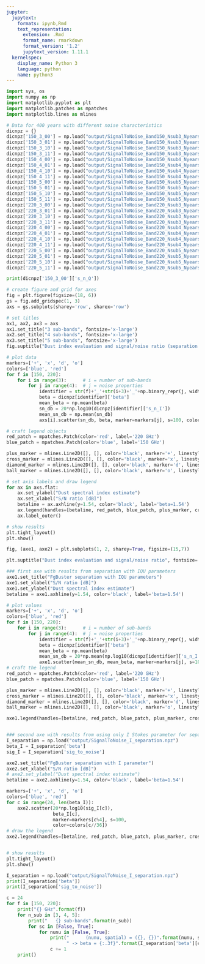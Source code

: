 ```yaml
---
jupyter:
  jupytext:
    formats: ipynb,Rmd
    text_representation:
      extension: .Rmd
      format_name: rmarkdown
      format_version: '1.2'
      jupytext_version: 1.11.1
  kernelspec:
    display_name: Python 3
    language: python
    name: python3
---
```


```python
import sys, os
import numpy as np
import matplotlib.pyplot as plt
import matplotlib.patches as mpatches
import matplotlib.lines as mlines
```

```python
# Data for 400 years with different noise characteristics
dicnpz = {}
dicnpz['150_3_00'] = np.load("output/SignalToNoise_Band150_Nsub3_Nyears400_spatialFalse_nunuFalse.npz")
dicnpz['150_3_01'] = np.load("output/SignalToNoise_Band150_Nsub3_Nyears400_spatialFalse_nunuTrue.npz")
dicnpz['150_3_10'] = np.load("output/SignalToNoise_Band150_Nsub3_Nyears400_spatialTrue_nunuFalse.npz")
dicnpz['150_3_11'] = np.load("output/SignalToNoise_Band150_Nsub3_Nyears400_spatialTrue_nunuTrue.npz")
dicnpz['150_4_00'] = np.load("output/SignalToNoise_Band150_Nsub4_Nyears400_spatialFalse_nunuFalse.npz")
dicnpz['150_4_01'] = np.load("output/SignalToNoise_Band150_Nsub4_Nyears400_spatialFalse_nunuTrue.npz")
dicnpz['150_4_10'] = np.load("output/SignalToNoise_Band150_Nsub4_Nyears400_spatialTrue_nunuFalse.npz")
dicnpz['150_4_11'] = np.load("output/SignalToNoise_Band150_Nsub4_Nyears400_spatialTrue_nunuTrue.npz")
dicnpz['150_5_00'] = np.load("output/SignalToNoise_Band150_Nsub5_Nyears400_spatialFalse_nunuFalse.npz")
dicnpz['150_5_01'] = np.load("output/SignalToNoise_Band150_Nsub5_Nyears400_spatialFalse_nunuTrue.npz")
dicnpz['150_5_10'] = np.load("output/SignalToNoise_Band150_Nsub5_Nyears400_spatialTrue_nunuFalse.npz")
dicnpz['150_5_11'] = np.load("output/SignalToNoise_Band150_Nsub5_Nyears400_spatialTrue_nunuTrue.npz")
dicnpz['220_3_00'] = np.load("output/SignalToNoise_Band220_Nsub3_Nyears400_spatialFalse_nunuFalse.npz")
dicnpz['220_3_01'] = np.load("output/SignalToNoise_Band220_Nsub3_Nyears400_spatialFalse_nunuTrue.npz")
dicnpz['220_3_10'] = np.load("output/SignalToNoise_Band220_Nsub3_Nyears400_spatialTrue_nunuFalse.npz")
dicnpz['220_3_11'] = np.load("output/SignalToNoise_Band220_Nsub3_Nyears400_spatialTrue_nunuTrue.npz")
dicnpz['220_4_00'] = np.load("output/SignalToNoise_Band220_Nsub4_Nyears400_spatialFalse_nunuFalse.npz")
dicnpz['220_4_01'] = np.load("output/SignalToNoise_Band220_Nsub4_Nyears400_spatialFalse_nunuTrue.npz")
dicnpz['220_4_10'] = np.load("output/SignalToNoise_Band220_Nsub4_Nyears400_spatialTrue_nunuFalse.npz")
dicnpz['220_4_11'] = np.load("output/SignalToNoise_Band220_Nsub4_Nyears400_spatialTrue_nunuTrue.npz")
dicnpz['220_5_00'] = np.load("output/SignalToNoise_Band220_Nsub5_Nyears400_spatialFalse_nunuFalse.npz")
dicnpz['220_5_01'] = np.load("output/SignalToNoise_Band220_Nsub5_Nyears400_spatialFalse_nunuTrue.npz")
dicnpz['220_5_10'] = np.load("output/SignalToNoise_Band220_Nsub5_Nyears400_spatialTrue_nunuFalse.npz")
dicnpz['220_5_11'] = np.load("output/SignalToNoise_Band220_Nsub5_Nyears400_spatialTrue_nunuTrue.npz")
```

```python
print(dicnpz['150_3_00']['s_n_Q'])
```

```python
# create figure and grid for axes
fig = plt.figure(figsize=(18, 6))
gs = fig.add_gridspec(1, 3)
axs = gs.subplots(sharey='row', sharex='row')

# set titles
ax1, ax2, ax3 = axs
ax1.set_title("3 sub-bands", fontsize='x-large')
ax2.set_title("4 sub-bands", fontsize='x-large')
ax3.set_title("5 sub-bands", fontsize='x-large')
fig.suptitle("Dust index evaluation and signal/noise ratio (separation on IQU together)", fontsize='xx-large')

# plot data
markers=['+', 'x', 'd', 'o']
colors=['blue', 'red']
for f in [150, 220]:
    for i in range(3):      # i = number of sub-bands
        for j in range(4):  # j = noise properties
            identifier = str(f)+'_'+str(i+3)+'_'+np.binary_repr(j, width=2)
            beta = dicnpz[identifier]['beta']
            mean_beta = np.mean(beta)
            sn_db = 20*np.log10(dicnpz[identifier]['s_n_I'])
            mean_sn_db = np.mean(sn_db)
            axs[i].scatter(sn_db, beta, marker=markers[j], s=100, color=colors[f//151])

# craft legend objects
red_patch = mpatches.Patch(color='red', label='220 GHz')
blue_patch = mpatches.Patch(color='blue', label='150 GHz')

plus_marker = mlines.Line2D([], [], color='black', marker='+', linestyle='None', markersize=10, label='white noise')
cross_marker = mlines.Line2D([], [], color='black', marker='x', linestyle='None', markersize=10, label='nunu correlations')
diamond_marker = mlines.Line2D([], [], color='black', marker='d', linestyle='None', markersize=10, label='spatial correlations')
ball_marker = mlines.Line2D([], [], color='black', marker='o', linestyle='None', markersize=10, label='all correlations')

# set axis labels and draw legend
for ax in axs.flat:
    ax.set_ylabel("Dust spectral index estimate")
    ax.set_xlabel("S/N ratio [dB]")
    betaline = ax.axhline(y=1.54, color='black', label='beta=1.54')
    ax.legend(handles=[betaline, red_patch, blue_patch, plus_marker, cross_marker, diamond_marker, ball_marker])
    ax.label_outer()

# show results
plt.tight_layout()
plt.show()
```

```python
fig, (axe1, axe2) = plt.subplots(1, 2, sharey=True, figsize=(15,7))

plt.suptitle("Dust index evaluation and signal/noise ratio", fontsize='x-large')

### first axe with results from separation with IQU parameters
axe1.set_title("FgBuster separation with IQU parameters")
axe1.set_xlabel("S/N ratio [dB]")
axe1.set_ylabel("Dust spectral index estimate")
betaline = axe1.axhline(y=1.54, color='black', label='beta=1.54')

# plot values
markers=['+', 'x', 'd', 'o']
colors=['blue', 'red']
for f in [150, 220]:
    for i in range(3):      # i = number of sub-bands
        for j in range(4):  # j = noise properties
            identifier = str(f)+'_'+str(i+3)+'_'+np.binary_repr(j, width=2)
            beta = dicnpz[identifier]['beta']
            mean_beta = np.mean(beta)
            mean_sn_db = 20*np.mean(np.log10(dicnpz[identifier]['s_n_I']))
            axe1.scatter(mean_sn_db, mean_beta, marker=markers[j], s=100, color=colors[f//151])
# craft the legend
red_patch = mpatches.Patch(color='red', label='220 GHz')
blue_patch = mpatches.Patch(color='blue', label='150 GHz')

plus_marker = mlines.Line2D([], [], color='black', marker='+', linestyle='None', markersize=10, label='white noise')
cross_marker = mlines.Line2D([], [], color='black', marker='x', linestyle='None', markersize=10, label='nunu correlations')
diamond_marker = mlines.Line2D([], [], color='black', marker='d', linestyle='None', markersize=10, label='spatial correlations')
ball_marker = mlines.Line2D([], [], color='black', marker='o', linestyle='None', markersize=10, label='all correlations')

axe1.legend(handles=[betaline, red_patch, blue_patch, plus_marker, cross_marker, diamond_marker, ball_marker])


### second axe with results from using only I Stokes parameter for separation
I_separation = np.load("output/SignalToNoise_I_separation.npz")
beta_I = I_separation['beta']
sig_I = I_separation['sig_to_noise']

axe2.set_title("FgBuster separation with I parameter")
axe2.set_xlabel("S/N ratio [dB]")
# axe2.set_ylabel("Dust spectral index estimate")
betaline = axe2.axhline(y=1.54, color='black', label='beta=1.54')

markers=['+', 'x', 'd', 'o']
colors=['blue', 'red']
for c in range(24, len(beta_I)):
    axe2.scatter(20*np.log10(sig_I[c]),
                 beta_I[c],
                 marker=markers[c%4], s=100,
                 color=colors[c//36])
# draw the legend
axe2.legend(handles=[betaline, red_patch, blue_patch, plus_marker, cross_marker, diamond_marker, ball_marker])


# show results
plt.tight_layout()
plt.show()
```

```python
I_separation = np.load("output/SignalToNoise_I_separation.npz")
print(I_separation['beta'])
print(I_separation['sig_to_noise'])
```

```python
c = 24
for f in [150, 220]:
    print("{} GHz".format(f))
    for n_sub in [3, 4, 5]:
        print("   {} sub-bands".format(n_sub))
        for sc in [False, True]:
            for nunu in [False, True]:
                print("      (nunu, spatial) = ({}, {})".format(nunu, sc),
                      " -> beta = {:.3f}".format(I_separation['beta'][c]))
                c += 1
    print()
```
